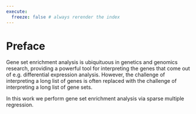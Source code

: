 ```yaml
---
execute:
  freeze: false # always rerender the index
---
```

# Preface {.unnumbered}

Gene set enrichment analysis is ubiquituous in genetics and genomics research, providing a powerful tool for interpreting the genes that come out of e.g. differential expression analysis. However, the challenge of interpreting a long list of genes is often replaced with the challenge of interpreting a long list of gene sets.

In this work we perform gene set enrichment analysis via sparse multiple regression. 
